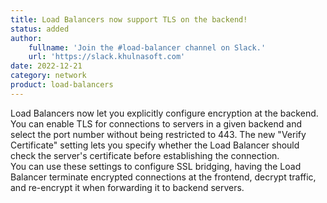 ```yaml
---
title: Load Balancers now support TLS on the backend!
status: added
author:
    fullname: 'Join the #load-balancer channel on Slack.'
    url: 'https://slack.khulnasoft.com'
date: 2022-12-21
category: network
product: load-balancers
---
```


Load Balancers now let you explicitly configure encryption at the backend. You can enable TLS for connections to servers in a given backend and select the port number without being restricted to 443. The new "Verify Certificate" setting lets you specify whether the Load Balancer should check the server's certificate before establishing the connection.  
You can use these settings to configure SSL bridging, having the Load Balancer terminate encrypted connections at the frontend, decrypt traffic, and re-encrypt it when forwarding it to backend servers.